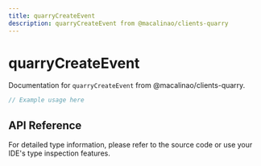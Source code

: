 ```yaml
---
title: quarryCreateEvent
description: quarryCreateEvent from @macalinao/clients-quarry
---
```


# quarryCreateEvent

Documentation for `quarryCreateEvent` from @macalinao/clients-quarry.

```typescript
// Example usage here
```

## API Reference

For detailed type information, please refer to the source code or use your IDE's type inspection features.

